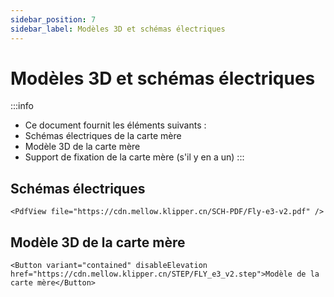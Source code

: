 ```yaml
---
sidebar_position: 7
sidebar_label: Modèles 3D et schémas électriques
---
```


# Modèles 3D et schémas électriques

:::info
* Ce document fournit les éléments suivants :
* Schémas électriques de la carte mère
* Modèle 3D de la carte mère
* Support de fixation de la carte mère (s'il y en a un)
:::

## Schémas électriques

    <PdfView file="https://cdn.mellow.klipper.cn/SCH-PDF/Fly-e3-v2.pdf" />


## Modèle 3D de la carte mère

    <Button variant="contained" disableElevation href="https://cdn.mellow.klipper.cn/STEP/FLY_e3_v2.step">Modèle de la carte mère</Button>
